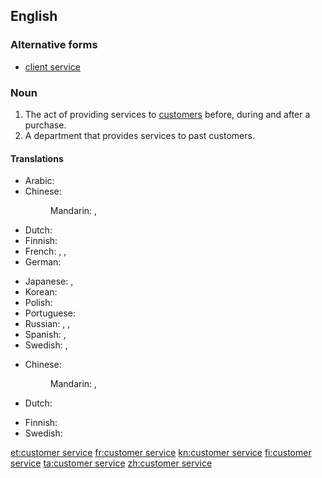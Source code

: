 ==English==
{{wikipedia}}

===Alternative forms===
* [[client service]]

===Noun===
{{en-noun|head=[[customer]] [[service]]|-}}

# The act of providing services to [[customer]]s before, during and after a purchase.
# A department that provides services to past customers.

====Translations====
{{trans-top|act of providing services}}
* Arabic: {{t|ar|خِدْمَة اَلْعُمَلَاء|f|tr=ḵidmat al-ʿumalāʾ}}
* Chinese:
*: Mandarin: {{t|cmn|顧客服務|sc=Hani}}, {{t|cmn|顾客服务|tr=gùkè fúwù|sc=Hani}}
* Dutch: {{t|nl|klantenservice|m|f}}
* Finnish: {{t+|fi|asiakaspalvelu}}
* French: {{t|fr|service client|m}}, {{t+|fr|service clientèle|m}}, {{t|fr|service à la clientèle|m}}
* German: {{t|de|Kundendienst|m}}
{{trans-mid}}
* Japanese: {{t|ja|顧客サービス|tr=kokyaku sābisu|sc=Jpan}}, {{qualifier|after service}} {{t|ja|アフターサービス|tr=afutāsābisu|sc=Jpan}}
* Korean: {{t|ko|고객 서비스|sc=Kore}}
* Polish: {{t|pl|obsługa klientów|f}}
* Portuguese: {{t|pt|[[serviço]] [[de]] [[atendimento]] [[ao]] [[cliente]]|m}}
* Russian: {{t|ru|обслу́живание клие́нтов|n}}, {{t|ru|слу́жба рабо́ты с покупа́телями|f}}, {{t+|ru|се́рвис|m|tr=sɛ́rvis}}
* Spanish: {{t|es|servicio de atención al cliente|m}}, {{t|es|servicio al cliente|m}}
* Swedish: {{t+|sv|kundtjänst|c}}, {{t|sv|kundservice|c}}
{{trans-bottom}}

{{trans-top|department}}
* Chinese:
*: Mandarin: {{t|cmn|顧客服務部|sc=Hani}}, {{t|cmn|顾客服务部|tr=gùkè fúwùbù|sc=Hani}}
* Dutch: {{t|nl|klantenservice|m|f}}
{{trans-mid}}
* Finnish: {{t+|fi|asiakaspalvelu}}
* Swedish: {{t+|sv|kundtjänst|c}}
{{trans-bottom}}

[[et:customer service]]
[[fr:customer service]]
[[kn:customer service]]
[[fi:customer service]]
[[ta:customer service]]
[[zh:customer service]]
